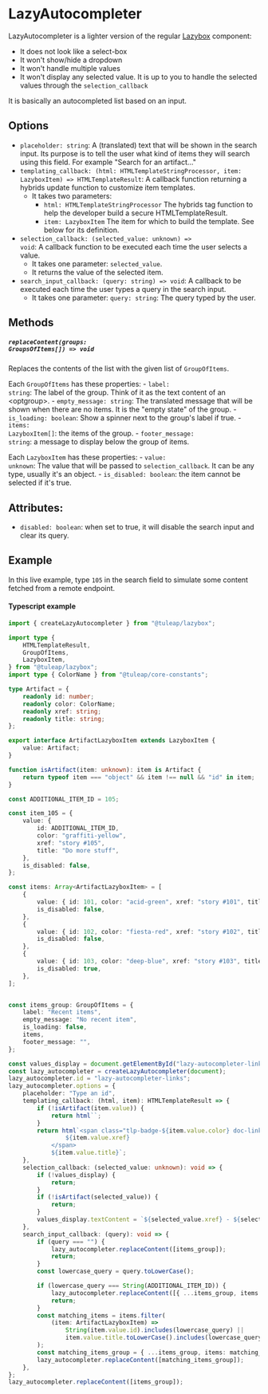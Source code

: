 
<Meta of={LazyAutocompleterStories}/>

# LazyAutocompleter

LazyAutocompleter is a lighter version of the regular [Lazybox][lazybox] component:

- It does not look like a select-box
- It won't show/hide a dropdown
- It won't handle multiple values
- It won't display any selected value. It is up to you to handle the selected values through the `selection_callback`

It is basically an autocompleted list based on an input.

## Options

- <code>placeholder: string</code>: A (translated) text that will be shown in the search input. Its purpose is to tell the user what kind of items they will search using this field. For example "Search for an artifact…"
- <code>templating_callback: (html: HTMLTemplateStringProcessor, item: LazyboxItem) => HTMLTemplateResult</code>: A callback function returning a hybrids update function to customize item templates.
    - It takes two parameters:
        - <code>html: HTMLTemplateStringProcessor</code> The hybrids tag function to help the developer build a secure HTMLTemplateResult.
        - <code>item: LazyboxItem</code> The item for which to build the template. See below for its definition.
- <code>selection_callback: (selected_value: unknown) => void</code>: A callback function to be executed each time the user selects a value.
    - It takes one parameter: <code>selected_value</code>.
    - It returns the value of the selected item.
- <code>search_input_callback: (query: string) => void</code>: A callback to be executed each time the user types a query in the search input.
    - It takes one parameter: <code>query: string</code>: The query typed by the user.

## Methods

##### <code>replaceContent(groups: GroupsOfItems[]) => void</code>

Replaces the contents of the list with the given list of <code>GroupOfItems</code>.

Each <code>GroupOfItems</code> has these properties:
    - <code>label: string</code>: The label of the group. Think of it as the text content of an &lt;optgroup&gt;.
    - <code>empty_message: string</code>: The translated message that will be shown when there are no items. It is the "empty state" of the group.
    - <code>is_loading: boolean</code>: Show a spinner next to the group's label if true.
    - <code>items: LazyboxItem[]</code>: the items of the group.
    - <code>footer_message: string</code>: a message to display below the group of items.

Each <code>LazyboxItem</code> has these properties:
    - <code>value: unknown</code>: The value that will be passed to <code>selection_callback</code>. It can be any type, usually it's an object.
    - <code>is_disabled: boolean</code>: the item cannot be selected if it's true.

## Attributes:

- <code>disabled: boolean</code>: when set to true, it will disable the search input and clear its query.

## Example

In this live example, type `105` in the search field to simulate some content fetched from a remote endpoint.

<Canvas withToolbar={true}  of={LazyAutocompleterStories.LazyAutocompleter}></Canvas>

<Controls></Controls>

#### Typescript example

```typescript
import { createLazyAutocompleter } from "@tuleap/lazybox";

import type {
    HTMLTemplateResult,
    GroupOfItems,
    LazyboxItem,
} from "@tuleap/lazybox";
import type { ColorName } from "@tuleap/core-constants";

type Artifact = {
    readonly id: number;
    readonly color: ColorName;
    readonly xref: string;
    readonly title: string;
};

export interface ArtifactLazyboxItem extends LazyboxItem {
    value: Artifact;
}

function isArtifact(item: unknown): item is Artifact {
    return typeof item === "object" && item !== null && "id" in item;
}

const ADDITIONAL_ITEM_ID = 105;

const item_105 = {
    value: {
        id: ADDITIONAL_ITEM_ID,
        color: "graffiti-yellow",
        xref: "story #105",
        title: "Do more stuff",
    },
    is_disabled: false,
};

const items: Array<ArtifactLazyboxItem> = [
    {
        value: { id: 101, color: "acid-green", xref: "story #101", title: "Do this" },
        is_disabled: false,
    },
    {
        value: { id: 102, color: "fiesta-red", xref: "story #102", title: "Do that" },
        is_disabled: false,
    },
    {
        value: { id: 103, color: "deep-blue", xref: "story #103", title: "And that too" },
        is_disabled: true,
    },
];


const items_group: GroupOfItems = {
    label: "Recent items",
    empty_message: "No recent item",
    is_loading: false,
    items,
    footer_message: "",
};

const values_display = document.getElementById("lazy-autocompleter-links-value");
const lazy_autocompleter = createLazyAutocompleter(document);
lazy_autocompleter.id = "lazy-autocompleter-links";
lazy_autocompleter.options = {
    placeholder: "Type an id",
    templating_callback: (html, item): HTMLTemplateResult => {
        if (!isArtifact(item.value)) {
            return html``;
        }
        return html`<span class="tlp-badge-${item.value.color} doc-link-selector-badge">
                ${item.value.xref}
            </span>
            ${item.value.title}`;
    },
    selection_callback: (selected_value: unknown): void => {
        if (!values_display) {
            return;
        }
        if (!isArtifact(selected_value)) {
            return;
        }
        values_display.textContent = `${selected_value.xref} - ${selected_value.title}`;
    },
    search_input_callback: (query): void => {
        if (query === "") {
            lazy_autocompleter.replaceContent([items_group]);
            return;
        }
        const lowercase_query = query.toLowerCase();

        if (lowercase_query === String(ADDITIONAL_ITEM_ID)) {
            lazy_autocompleter.replaceContent([{ ...items_group, items: [item_105] }]);
            return;
        }
        const matching_items = items.filter(
            (item: ArtifactLazyboxItem) =>
                String(item.value.id).includes(lowercase_query) ||
                item.value.title.toLowerCase().includes(lowercase_query),
        );
        const matching_items_group = { ...items_group, items: matching_items };
        lazy_autocompleter.replaceContent([matching_items_group]);
    },
};
lazy_autocompleter.replaceContent([items_group]);
```
[lazybox]: ?path=/docs/tlp-forms-lazybox--docs
